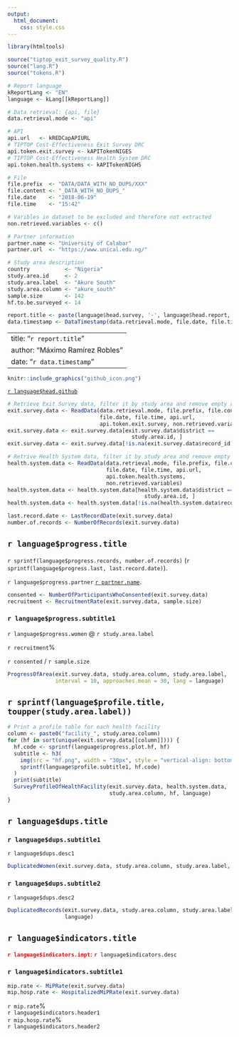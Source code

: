 ```yaml
---
output: 
  html_document: 
    css: style.css
---
```

```r
library(htmltools)

source("tiptop_exit_survey_quality.R")
source("lang.R")
source("tokens.R")

# Report language
kReportLang <- "EN"
language <- kLang[[kReportLang]]

# Data retrieval: {api, file}
data.retrieval.mode <- "api"

# API
api.url   <- kREDCapAPIURL
# TIPTOP Cost-Effectiveness Exit Survey DRC
api.token.exit.survey <- kAPITokenNIGES
# TIPTOP Cost-Effectiveness Health System DRC
api.token.health.systems <- kAPITokenNIGHS 

# File
file.prefix  <- "DATA/DATA_WITH_NO_DUPS/XXX"
file.content <- "_DATA_WITH_NO_DUPS_"
file.date    <- "2018-06-19"
file.time    <- "15:42"

# Varibles in dataset to be excluded and therefore not extracted
non.retrieved.variables <- c()

# Partner information
partner.name <- "University of Calabar"
partner.url  <- "https://www.unical.edu.ng/"

# Study area description
country           <- "Nigeria"
study.area.id     <- 2
study.area.label  <- "Akure South"
study.area.column <- "akure_south"
sample.size       <- 142
hf.to.be.surveyed <- 14

report.title <- paste(language$head.survey, '-', language$head.report, ':', country, '-', study.area.label)
data.timestamp <- DataTimestamp(data.retrieval.mode, file.date, file.time)
```
---
title: "`r report.title`"
author: "Máximo Ramírez Robles"
date: "`r data.timestamp`"
---

```r
knitr::include_graphics("github_icon.png")
```
[`r language$head.github`](https://github.com/maxramirez84/r_tiptop_exit_survey_data_quality_report)

```r
# Retrieve Exit Survey data, filter it by study area and remove empty records
exit.survey.data <- ReadData(data.retrieval.mode, file.prefix, file.content, 
                             file.date, file.time, api.url, 
                             api.token.exit.survey, non.retrieved.variables)
exit.survey.data <- exit.survey.data[exit.survey.data$district == 
                                       study.area.id, ]
exit.survey.data <- exit.survey.data[!is.na(exit.survey.data$record_id), ]

# Retrive Health System data, filter it by study area and remove empty records
health.system.data <- ReadData(data.retrieval.mode, file.prefix, file.content, 
                               file.date, file.time, api.url, 
                               api.token.health.systems, 
                               non.retrieved.variables)
health.system.data <- health.system.data[health.system.data$district == 
                                           study.area.id, ]
health.system.data <- health.system.data[!is.na(health.system.data$record_id), ]

last.record.date <- LastRecordDate(exit.survey.data)
number.of.records <- NumberOfRecords(exit.survey.data)
```

## `r language$progress.title`

`r sprintf(language$progress.records, number.of.records)` 
(`r sprintf(language$progress.last, last.record.date)`).

`r language$progress.partner` [`r partner.name`](`r partner.url`).

```r
consented <- NumberOfParticipantsWhoConsented(exit.survey.data)
recruitment <- RecruitmentRate(exit.survey.data, sample.size)
```

### `r language$progress.subtitle1`

<div class="col-left text-center">
  `r language$progress.women` @ `r study.area.label`

  <span class="big-number">`r recruitment`%</span>

  `r consented` / `r sample.size`
</div>

```r
ProgressOfArea(exit.survey.data, study.area.column, study.area.label, 
               interval = 10, approaches.mean = 30, lang = language)
```

## `r sprintf(language$profile.title, toupper(study.area.label))`

```r
# Print a profile table for each health facility
column <- paste0("facility_", study.area.column)
for (hf in sort(unique(exit.survey.data[[column]]))) {
  hf.code <- sprintf(language$progress.plot.hf, hf)
  subtitle <- h3(
    img(src = "hf.png", width = "30px", style = "vertical-align: bottom;"),
    sprintf(language$profile.subtitle1, hf.code)
  )
  print(subtitle)
  SurveyProfileOfHealthFacility(exit.survey.data, health.system.data, 
                                study.area.column, hf, language)
}
```

## `r language$dups.title`

### `r language$dups.subtitle1`
`r language$dups.desc1`

```r
DuplicatedWomen(exit.survey.data, study.area.column, study.area.label, language)
```

### `r language$dups.subtitle2`
`r language$dups.desc2`

```r
DuplicatedRecords(exit.survey.data, study.area.column, study.area.label, 
                  language)
```

## `r language$indicators.title`

<span style="color: red"><b>`r language$indicators.impt`:</b></span>
`r language$indicators.desc`

### `r language$indicators.subtitle1`

<div class="col-container">
```r
mip.rate <- MiPRate(exit.survey.data)
mip.hosp.rate <- HospitalizedMiPRate(exit.survey.data)
```

<div class="col-left text-center">
  <div class="col-container">
  <div class="col-left col-bottom text-right vertical-small-padding text-color-medium-value">
  <span class="medium-number">`r mip.rate`%</span><br/>
  `r language$indicators.header1`
  </div>
  <div class="col-right text-left vertical-small-padding text-color-big-value">
  <span class="big-number">`r mip.hosp.rate`%</span><br/>
  `r language$indicators.header2`
  </div>
  </div>
</div>
<br/>
------